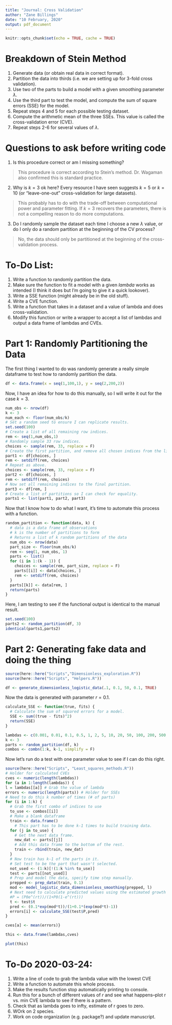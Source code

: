 ```yaml
---
title: "Journal: Cross Validation"
author: "Zane Billings"
date: "10 February, 2020"
output: pdf_document
---
```


```r
knitr::opts_chunk$set(echo = TRUE, cache = TRUE)
```

# Breakdown of Stein Method
1. Generate data (or obtain real data in correct format).
2. Partition the data into thirds (i.e. we are setting up for 3-fold cross validation).
3. Use two of the parts to build a model with a given smoothing parameter $\lambda$. 
4. Use the third part to test the model, and compute the sum of square errors (SSE) for the model.
5. Repeat steps 4 and 5 for each possible testing dataset.
6. Compute the arithmetic mean of the three SSEs. This value is called the cross-validation error (CVE).
7. Repeat steps 2-6 for several values of $\lambda$.

# Questions to ask before writing code
1. Is this procedure correct or am I missing something? 

> This procedure is correct according to Stein's method. Dr. Wagaman also confirmed this is standard practice.

2. Why is $k = 3$ ok here? Every resource I have seen suggests $k = 5$ or $k = 10$ (or "leave-one-out" cross-validation for large datasets).

> This probably has to do with the trade-off between computational power and parameter fitting. If $k=3$ recovers the parameters, there is not a compelling reason to do more computations.

3. Do I randomly sample the dataset each time I choose a new $\lambda$ value, or do I only do a random partition at the beginning of the CV process?

> No, the data should only be partitioned at the beginning of the cross-validation process.

# To-Do List:
1. Write a function to randomly partition the data.
2. Make sure the function to fit a model with a given $lambda$ works as intended (I think it does but I'm going to give it a quick lookover). 
3. Write a SSE function (might already be in the old stuff).
4. Write a CVE function.
5. Write a function that takes in a dataset and a value of lambda and does cross-validation.
6. Modify this function or write a wrapper to accept a list of lambdas and output a data frame of lambdas and CVEs.

\newpage

# Part 1: Randomly Partitioning the Data

The first thing I wanted to do was randomly generate a really simple dataframe to test how to randomly partition the data.

```r
df <- data.frame(x = seq(1,100,1), y = seq(2,200,2))
```

Now, I have an idea for how to do this manually, so I will write it out for the case $k = 3$.

```r
num_obs <- nrow(df)
k <- 3
num_each <- floor(num_obs/k)
# Set a random seed to ensure I can replicate results.
set.seed(100)
# Create a list of all remaining row indices.
rem <- seq(1,num_obs,1)
# Randomly sample 33 row indices.
choices <- sample(rem, 33, replace = F)
# Create the first partition, and remove all chosen indices from the list.
part1 <- df[choices, ]
rem <- setdiff(rem, choices)
# Repeat as above.
choices <- sample(rem, 33, replace = F)
part2 <- df[choices, ]
rem <- setdiff(rem, choices)
# Now set all remaining indices to the final partition.
part3 <- df[rem, ]
# Create a list of partitions so I can check for equality.
parts1 <- list(part1, part2, part3)
```

Now that I know how to do what I want, it's time to automate this process with a function.

```r
random_partition <- function(data, k) {
  # data is a data frame of observations
  # k is the number of partitions to form
  # Returns a list of k random partitions of the data
  num_obs <- nrow(data)
  part_size <- floor(num_obs/k)
  rem <- seq(1, num_obs, 1)
  parts <- list()
  for (i in 1:(k - 1)) { 
    choices <- sample(rem, part_size, replace = F)
    parts[[i]] <- data[choices, ]
    rem <- setdiff(rem, choices)
  }
  parts[[k]] <- data[rem, ]
  return(parts)
}
```

Here, I am testing to see if the functional output is identical to the manual result.

```r
set.seed(100)
parts2 <- random_partition(df, 3)
identical(parts1,parts2)
```

# Part 2: Generating fake data and doing the thing
```r
source(here::here("Scripts","Dimensionless_exploration.R"))
source(here::here("Scripts", "Helpers.R"))

df <- generate_dimensionless_logistic_data(.1, 0.1, 50, 0.1, TRUE)
```

Now the data is generated with parameter $r = 0.1$.

```r
calculate_SSE <- function(true, fits) {
  # Calculate the sum of squared errors for a model.
  SSE <- sum((true - fits)^2)
  return(SSE)
}

lambdas <- c(0.001, 0.01, 0.1, 0.5, 1, 2, 5, 10, 20, 50, 100, 200, 500, 1000, 2000, 5000, 10000)
k <- 3
parts <- random_partition(df, k)
combos <- combn(1:k, k-1, simplify = F)
```

Now let's run do a test with one parameter value to see if I can do this right.

```r
source(here::here("Scripts", "Least_squares_methods.R"))
# Holder for calculated CVEs
cves <- numeric(length(lambdas))
for (a in 1:length(lambdas)) {
l = lambdas[[a]] # Grab the value of lambda
errors <- numeric(length(parts)) # Holder for SSEs
# Need to do this k number of times (# of parts)
for (i in 1:k) {
  # Grab the first combo of indices to use
  to_use <- combos[[i]]
  # Make a blank dataframe
  train <- data.frame()
    # This part has to be done k-1 times to build training data.
  for (j in to_use) {
    # Get the next data frame.
    new_dat <- parts[[j]]
    # Add this data frame to the bottom of the rest.
    train <- rbind(train, new_dat)
  }
  # Now train has k-1 of the parts in it.
  # Set test to be the part that wasn't selected.
  not_used <- (1:k)[!(1:k %in% to_use)]
  test <- parts[[not_used]]
  # Prep and model the data, specify time step manually.
  prepped <- prep_data(train, 0.1)
  mod <- model_logistic_data_dimensionless_smoothing(prepped, l)
  # Next need to calculate predicted values using the estimated growth rate from the model.
  #P = (P0e^(rt))/(1+P0(1-e^(rt)))
  t <- test$t
  pred <- (0.1*exp(mod*t))/(1+0.1*(exp(mod*t)-1))
  errors[i] <- calculate_SSE(test$P,pred)
}

cves[a] <- mean(errors)}

this <- data.frame(lambdas,cves)
```

```r
plot(this)
```

# To-Do 2020-03-24:

1. Write a line of code to grab the lambda value with the lowest CVE
2. Write a function to automate this whole process.
3. Make the results function stop automatically printing to console.
4. Run this for a bunch of different values of $r$ and see what happens--plot r vs. min CVE lambda to see if there is a pattern.
5. Check that as lambda goes to infty, estimate of r goes to zero.
6. WOrk on 2 species.
7. Work on code organization (e.g. package?) and update manuscript.